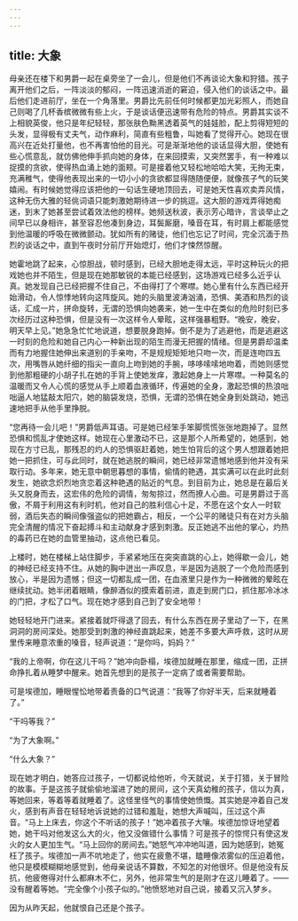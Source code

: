 ```yaml
---
---
---
```

title: 大象
---




母亲还在楼下和男爵一起在桌旁坐了一会儿，但是他们不再谈论大象和狩猎。孩子离开他们之后，一阵淡淡的郁闷，一阵迅速消逝的窘迫，侵入他们的谈话之中。最后他们走进前厅，坐在一个角落里。男爵比先前任何时候都更加光彩照人，而她自己则喝了几杯香槟微微有些上火，于是谈话便迅速带有危险的特点。男爵其实谈不上相貌英俊，他只是年纪轻轻，那张肤色黝黑透着英气的娃娃脸，配上剪得短短的头发，显得极有丈夫气，动作麻利，简直有些粗鲁，叫她看了觉得开心。她现在很高兴在近处打量他，也不再害怕他的目光。可是渐渐地他的谈话显得大胆，使她有些心慌意乱，就仿佛他伸手抓向她的身体，在来回摸索，又突然罢手，有一种难以捉摸的贪欲，使得热血涌上她的面颊。可是接着他又轻松地哈哈大笑，无拘无束，充满稚气，使得他表现出来的一切小小的贪欲都显得随随便便，就像孩子气的玩笑嬉闹。有时候她觉得应该把他的一句话生硬地顶回去，可是她天性喜欢卖弄风情，这种无伤大雅的轻佻词语只能刺激她期待进一步的挑逗。这大胆的游戏弄得她痴迷，到末了她甚至尝试着效法他的榜样。她频送秋波，表示芳心暗许，言谈举止之间早已以身相许，甚至容忍他凑到身边，耳鬓厮磨，嗓音在耳，有时肩上都能感觉到他温暖的呼吸在微微颤动。犹如所有的赌徒，他们也忘记了时间，完全沉湎于热烈的谈话之中，直到午夜时分前厅开始熄灯，他们才悚然惊醒。

她霍地跳了起来，心惊胆战，顿时感到，已经大胆地走得太远，平时这种玩火的把戏她也并不陌生，但是现在她那敏锐的本能已经感到，这场游戏已经多么近乎认真。她发现自己已经把握不住自己，不由得打了个寒噤。她心里有什么东西已经开始滑动，令人惊悸地转向这阵旋风。她的头脑里波涛汹涌，恐惧、美酒和热烈的谈话，汇成一片，拼命旋转，无谓的恐惧向她袭来，她一生中在类似的危险时刻已多次经历过这种恐惧，但是没有一次这样令人晕眩，这样强暴粗野。“晚安，晚安，明天早上见。”她急急忙忙地说道，想要脱身跑掉。倒不是为了逃避他，而是逃避这一时刻的危险和她自己内心一种新出现的陌生而漫无把握的情绪。但是男爵却温柔而有力地握住她伸出来道别的手亲吻，不是规规矩矩地只吻一次，而是连吻四五次，用嘴唇从她纤细的指尖一直向上吻到她的手腕，哆哆嗦嗦地吻着，而她则感觉到他那粗硬的小胡子扎在她的手背上使她发痒，激起她身上一片寒噤。一种莫名的温暖而又令人心慌的感觉从手上顺着血液循环，传遍她的全身，激起恐惧的热浪咄咄逼人地猛敲太阳穴，她的脑袋发烧，恐惧，无谓的恐惧在她全身到处跳动，她迅速地把手从他手里挣脱。

“您再待一会儿吧！”男爵低声耳语。可是她已经笨手笨脚慌慌张张地跑掉了。显然恐惧和慌乱才使她这样。她现在心里激动不已，这是那个人所希望的，她感到，她现在方寸已乱，那残忍的灼人的恐惧驱赶着她，她生怕背后的这个男人想跟着她把她一把抓住，可与此同时，就在她逃脱的瞬间，她已经非常遗憾地感到他并没有采取行动。多年来，她无意中朝思暮想的事情，偷情的艳遇，其实满可以在此时此刻发生，她欲念炽烈地贪恋着这种艳遇的贴近的气息。到目前为止，她总是在最后关头又脱身而去，这宏伟的危险的调情，匆匆掠过，然而撩人心曲。可是男爵过于高傲，不屑于利用这有利时机，他对自己的胜利信心十足，不愿在这个女人一时软弱，酒后失态的瞬间像强盗似的把她霸占，相反，一个公平的赌徒只有在对方头脑完全清醒的情况下奋起搏斗和主动献身才感到刺激。反正她逃不出他的掌心，灼热的毒药已在她的血管里抽动，这点他已看见。

上楼时，她在楼梯上站住脚步，手紧紧地压在突突直跳的心上，她得歇一会儿，她的神经已经支持不住。从她的胸中迸出一声叹息，半是因为逃脱了一个危险而感到放心，半是因为遗憾；但这一切都乱成一团，在血液里只是作为一种微微的晕眩在继续扰动。她半闭着眼睛，像醉酒似的摸索着前进，直走到房门口，抓住那冷冰冰的门把，才松了口气。现在她才感到自己到了安全地带！

她轻轻地开门进来。紧接着就吓得退了回去，有什么东西在房子里动了一下，在黑洞洞的房间深处。她那受到刺激的神经直跳起来，她差不多要大声呼救，这时从房里传来睡意浓重的嗓音，轻声说道：“是你吗，妈妈？”

“我的上帝啊，你在这儿干吗？”她冲向卧榻，埃德加就睡在那里，缩成一团，正拼命挣扎着从睡梦中醒来。她首先想到的是孩子一定病了或者需要帮助。

可是埃德加，睡眼惺忪地带着责备的口气说道：“我等了你好半天，后来就睡着了。”

“干吗等我？”

“为了大象啊。”

“什么大象？”

现在她才明白，她答应过孩子，一切都说给他听，今天就说，关于打猎，关于冒险的故事。于是这孩子就偷偷地溜进了她的房间，这个天真幼稚的孩子，信以为真，等她回来，等着等着就睡着了。这怪里怪气的事情使她愤慨。其实她是冲着自己发火，感到有声音在轻轻地诉说她的过错和羞耻，她想大声喊叫，压过这个声音。“马上上床去，你这个不听话的孩子！”她冲着孩子大嚷。埃德加惊讶地望着她，她干吗对他发这么大的火，他又没做错什么事情？可是孩子的惊愕只有使这发火的女人更加生气。“马上回你的房间去。”她怒气冲冲地叫道，因为她感到，她冤枉了孩子。埃德加一声不吭地走了，他实在疲惫不堪，瞌睡像浓雾似的压迫着他，他只是模模糊糊地感觉到，他母亲说话不算数，不知怎的对他很坏。但是他没有反抗，他疲倦得对什么都麻木不仁，另外，他非常生气的是刚才在这儿睡着了。——没有醒着等她。“完全像个小孩子似的。”他愤怒地对自己说，接着又沉入梦乡。

因为从昨天起，他就恨自己还是个孩子。